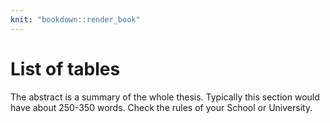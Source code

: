 ---
knit: "bookdown::render_book"
---

# List of tables {-}

The abstract is a summary of the whole thesis. Typically this section would have about 250-350 words. Check the rules of your School or University.

